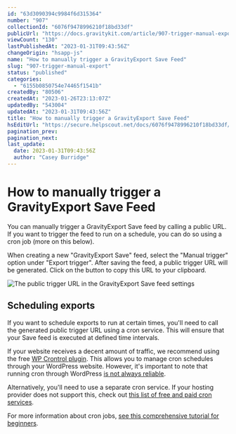 ```yaml
---
id: "63d3090394c9984f6d315364"
number: "907"
collectionId: "6076f9478996210f18bd33df"
publicUrl: "https://docs.gravitykit.com/article/907-trigger-manual-export"
viewCount: "130"
lastPublishedAt: "2023-01-31T09:43:56Z"
changeOrigin: "hsapp-js"
name: "How to manually trigger a GravityExport Save Feed"
slug: "907-trigger-manual-export"
status: "published"
categories: 
  - "6155b0850754e74465f1541b"
createdBy: "80506"
createdAt: "2023-01-26T23:13:07Z"
updatedBy: "543004"
updatedAt: "2023-01-31T09:43:56Z"
title: "How to manually trigger a GravityExport Save Feed"
hsEditUrl: "https://secure.helpscout.net/docs/6076f9478996210f18bd33df/article/63d3090394c9984f6d315364"
pagination_prev: 
pagination_next: 
last_update:
  date: 2023-01-31T09:43:56Z
  author: "Casey Burridge"
---
```


# How to manually trigger a GravityExport Save Feed

You can manually trigger a GravityExport Save feed by calling a public URL. If you want to trigger the feed to run on a schedule, you can do so using a cron job (more on this below).

When creating a new "GravityExport Save" feed, select the "Manual trigger" option under "Export trigger". After saving the feed, a public trigger URL will be generated. Click on the button to copy this URL to your clipboard.

![The public trigger URL in the GravityExport Save feed settings](https://s3.amazonaws.com/helpscout.net/docs/assets/54c58489e4b051242988532c/images/63d8dfea26cb8547dcb0e085/file-Qbagmw3dp1.png)

## Scheduling exports

If you want to schedule exports to run at certain times, you'll need to call the generated public trigger URL using a cron service. This will ensure that your Save feed is executed at defined time intervals.

If your website receives a decent amount of traffic, we recommend using the free [WP Crontrol plugin](https://wordpress.org/plugins/wp-crontrol/). This allows you to manage cron schedules through your WordPress website. However, it's important to note that running cron through WordPress [is not always reliable](https://github.com/johnbillion/wp-crontrol/wiki/Cron-events-that-have-missed-their-schedule).

Alternatively, you'll need to use a separate cron service. If your hosting provider does not support this, check out [this list of free and paid cron services](https://www.cronjobservices.com/).

For more information about cron jobs, [see this comprehensive tutorial for beginners](https://www.hostinger.com/tutorials/cron-job).